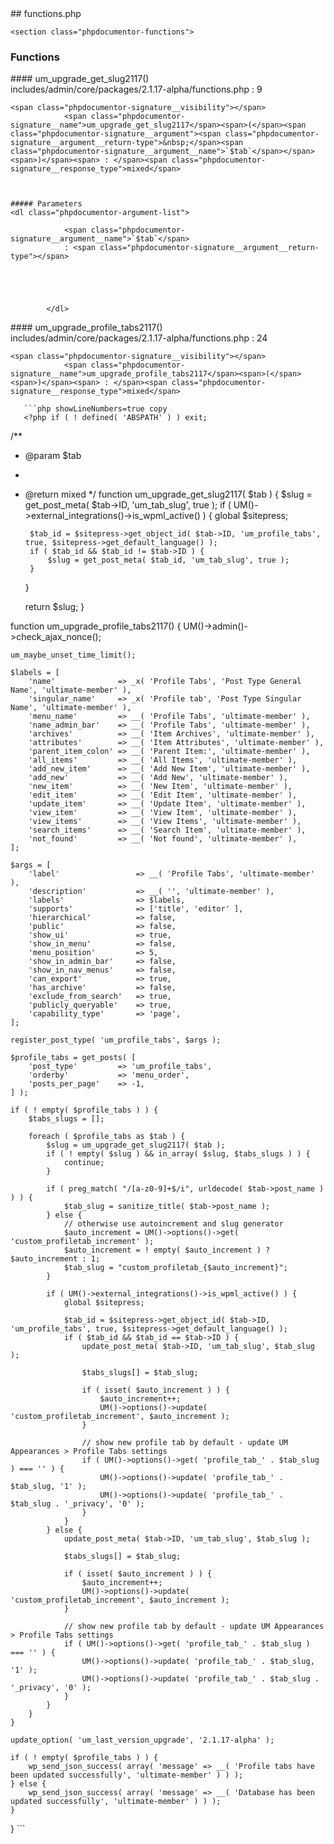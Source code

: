 

<div class="phpdocumentor-element -file">
    ## functions.php

        

    <section class="phpdocumentor-functions">
### Functions
<div class="phpdocumentor-element -function - ">
 #### um_upgrade_get_slug2117()
       

<div class="phpdocumentor-element-found-in">
    <Link href="../files/includes-admin-core-packages-2-1-17-alpha-functions.html#source-view.9">includes/admin/core/packages/2.1.17-alpha/functions.php</Link> : <span class="phpdocumentor-element-found-in__line">9</span>
</div>



    <span class="phpdocumentor-signature__visibility"></span>
                <span class="phpdocumentor-signature__name">um_upgrade_get_slug2117</span><span>(</span><span class="phpdocumentor-signature__argument"><span class="phpdocumentor-signature__argument__return-type">&nbsp;</span><span class="phpdocumentor-signature__argument__name">`$tab`</span></span><span>)</span><span> : </span><span class="phpdocumentor-signature__response_type">mixed</span>



    ##### Parameters
    <dl class="phpdocumentor-argument-list">
                    
                <span class="phpdocumentor-signature__argument__name">`$tab`</span>
                : <span class="phpdocumentor-signature__argument__return-type"></span>
                            
           
                 

           
            </dl>



<div className="py-4"></div>

</div>
<div class="phpdocumentor-element -function - ">
 #### um_upgrade_profile_tabs2117()
       

<div class="phpdocumentor-element-found-in">
    <Link href="../files/includes-admin-core-packages-2-1-17-alpha-functions.html#source-view.24">includes/admin/core/packages/2.1.17-alpha/functions.php</Link> : <span class="phpdocumentor-element-found-in__line">24</span>
</div>



    <span class="phpdocumentor-signature__visibility"></span>
                <span class="phpdocumentor-signature__name">um_upgrade_profile_tabs2117</span><span>(</span><span>)</span><span> : </span><span class="phpdocumentor-signature__response_type">mixed</span>





<div className="py-4"></div>

</div>
</section>

       ```php showLineNumbers=true copy
       <?php if ( ! defined( 'ABSPATH' ) ) exit;


/**
 * @param $tab
 *
 * @return mixed
 */
function um_upgrade_get_slug2117( $tab ) {
	$slug = get_post_meta( $tab->ID, 'um_tab_slug', true );
	if ( UM()->external_integrations()->is_wpml_active() ) {
		global $sitepress;

		$tab_id = $sitepress->get_object_id( $tab->ID, 'um_profile_tabs', true, $sitepress->get_default_language() );
		if ( $tab_id && $tab_id != $tab->ID ) {
			$slug = get_post_meta( $tab_id, 'um_tab_slug', true );
		}
	}

	return $slug;
}


function um_upgrade_profile_tabs2117() {
	UM()->admin()->check_ajax_nonce();

	um_maybe_unset_time_limit();

	$labels = [
		'name'              => _x( 'Profile Tabs', 'Post Type General Name', 'ultimate-member' ),
		'singular_name'     => _x( 'Profile tab', 'Post Type Singular Name', 'ultimate-member' ),
		'menu_name'         => __( 'Profile Tabs', 'ultimate-member' ),
		'name_admin_bar'    => __( 'Profile Tabs', 'ultimate-member' ),
		'archives'          => __( 'Item Archives', 'ultimate-member' ),
		'attributes'        => __( 'Item Attributes', 'ultimate-member' ),
		'parent_item_colon' => __( 'Parent Item:', 'ultimate-member' ),
		'all_items'         => __( 'All Items', 'ultimate-member' ),
		'add_new_item'      => __( 'Add New Item', 'ultimate-member' ),
		'add_new'           => __( 'Add New', 'ultimate-member' ),
		'new_item'          => __( 'New Item', 'ultimate-member' ),
		'edit_item'         => __( 'Edit Item', 'ultimate-member' ),
		'update_item'       => __( 'Update Item', 'ultimate-member' ),
		'view_item'         => __( 'View Item', 'ultimate-member' ),
		'view_items'        => __( 'View Items', 'ultimate-member' ),
		'search_items'      => __( 'Search Item', 'ultimate-member' ),
		'not_found'         => __( 'Not found', 'ultimate-member' ),
	];

	$args = [
		'label'                 => __( 'Profile Tabs', 'ultimate-member' ),
		'description'           => __( '', 'ultimate-member' ),
		'labels'                => $labels,
		'supports'              => ['title', 'editor' ],
		'hierarchical'          => false,
		'public'                => false,
		'show_ui'               => true,
		'show_in_menu'          => false,
		'menu_position'         => 5,
		'show_in_admin_bar'     => false,
		'show_in_nav_menus'     => false,
		'can_export'            => true,
		'has_archive'           => false,
		'exclude_from_search'   => true,
		'publicly_queryable'    => true,
		'capability_type'       => 'page',
	];

	register_post_type( 'um_profile_tabs', $args );

	$profile_tabs = get_posts( [
		'post_type'         => 'um_profile_tabs',
		'orderby'           => 'menu_order',
		'posts_per_page'    => -1,
	] );

	if ( ! empty( $profile_tabs ) ) {
		$tabs_slugs = [];

		foreach ( $profile_tabs as $tab ) {
			$slug = um_upgrade_get_slug2117( $tab );
			if ( ! empty( $slug ) && in_array( $slug, $tabs_slugs ) ) {
				continue;
			}

			if ( preg_match( "/[a-z0-9]+$/i", urldecode( $tab->post_name ) ) ) {
				$tab_slug = sanitize_title( $tab->post_name );
			} else {
				// otherwise use autoincrement and slug generator
				$auto_increment = UM()->options()->get( 'custom_profiletab_increment' );
				$auto_increment = ! empty( $auto_increment ) ? $auto_increment : 1;
				$tab_slug = "custom_profiletab_{$auto_increment}";
			}

			if ( UM()->external_integrations()->is_wpml_active() ) {
				global $sitepress;

				$tab_id = $sitepress->get_object_id( $tab->ID, 'um_profile_tabs', true, $sitepress->get_default_language() );
				if ( $tab_id && $tab_id == $tab->ID ) {
					update_post_meta( $tab->ID, 'um_tab_slug', $tab_slug );

					$tabs_slugs[] = $tab_slug;

					if ( isset( $auto_increment ) ) {
						$auto_increment++;
						UM()->options()->update( 'custom_profiletab_increment', $auto_increment );
					}

					// show new profile tab by default - update UM Appearances > Profile Tabs settings
					if ( UM()->options()->get( 'profile_tab_' . $tab_slug ) === '' ) {
						UM()->options()->update( 'profile_tab_' . $tab_slug, '1' );
						UM()->options()->update( 'profile_tab_' . $tab_slug . '_privacy', '0' );
					}
				}
			} else {
				update_post_meta( $tab->ID, 'um_tab_slug', $tab_slug );

				$tabs_slugs[] = $tab_slug;

				if ( isset( $auto_increment ) ) {
					$auto_increment++;
					UM()->options()->update( 'custom_profiletab_increment', $auto_increment );
				}

				// show new profile tab by default - update UM Appearances > Profile Tabs settings
				if ( UM()->options()->get( 'profile_tab_' . $tab_slug ) === '' ) {
					UM()->options()->update( 'profile_tab_' . $tab_slug, '1' );
					UM()->options()->update( 'profile_tab_' . $tab_slug . '_privacy', '0' );
				}
			}
		}
	}

	update_option( 'um_last_version_upgrade', '2.1.17-alpha' );

	if ( ! empty( $profile_tabs ) ) {
		wp_send_json_success( array( 'message' => __( 'Profile tabs have been updated successfully', 'ultimate-member' ) ) );
	} else {
		wp_send_json_success( array( 'message' => __( 'Database has been updated successfully', 'ultimate-member' ) ) );
	}
}
       ```
</div>
